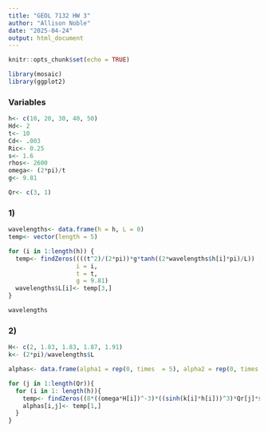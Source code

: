---
title: "GEOL 7132 HW 3"
author: "Allison Noble"
date: "2025-04-24"
output: html_document
---

```{r setup, include=FALSE}
knitr::opts_chunk$set(echo = TRUE)
```


```{r}
library(mosaic)
library(ggplot2)
```



### Variables
```{r}
h<- c(10, 20, 30, 40, 50)
Hd<- 2
t<- 10
Cd<- .003
Ric<- 0.25
s<- 1.6
rhos<- 2600
omega<- (2*pi)/t
g<- 9.81

Qr<- c(3, 1)
```

### 1)
```{r}
wavelengths<- data.frame(h = h, L = 0)
temp<- vector(length = 5)

for (i in 1:length(h)) {
  temp<- findZeros((((t^2)/(2*pi))*g*tanh((2*wavelengths$h[i]*pi)/L)) - L ~ L, 
                   i = i, 
                   t = t, 
                   g = 9.81)
  wavelengths$L[i]<- temp[3,]
}

wavelengths
```


### 2)
```{r}
H<- c(2, 1.83, 1.83, 1.87, 1.91)
k<- (2*pi)/wavelengths$L

alphas<- data.frame(alpha1 = rep(0, times  = 5), alpha2 = rep(0, times = length(h)))

for (j in 1:length(Qr)){
  for (i in 1: length(h)){
    temp<- findZeros((8*((omega*H[i])^-3)*((sinh(k[i]*h[i]))^3)*Qr[j]*s*g*Cd*(Ric^-2)*(1/rhos)) - (a*((1 - ((a*Ric*(1/Cd))^2))^-1.5)) ~ a, i = i, j = j, xlim = c(0.0003, 0.012), npts = 100000)
    alphas[i,j]<- temp[1,]
  }
}  
```

